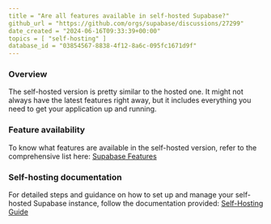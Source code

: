 ```yaml
---
title = "Are all features available in self-hosted Supabase?"
github_url = "https://github.com/orgs/supabase/discussions/27299"
date_created = "2024-06-16T09:33:39+00:00"
topics = [ "self-hosting" ]
database_id = "03854567-8838-4f12-8a6c-095fc1671d9f"
---
```


### Overview

The self-hosted version is pretty similar to the hosted one. It might not always have the latest features right away, but it includes everything you need to get your application up and running.

### Feature availability

To know what features are available in the self-hosted version, refer to the comprehensive list here:
[Supabase Features](https://supabase.com/docs/guides/getting-started/features#generally-available)

### Self-hosting documentation

For detailed steps and guidance on how to set up and manage your self-hosted Supabase instance, follow the documentation provided:
[Self-Hosting Guide](https://supabase.com/docs/guides/self-hosting)
